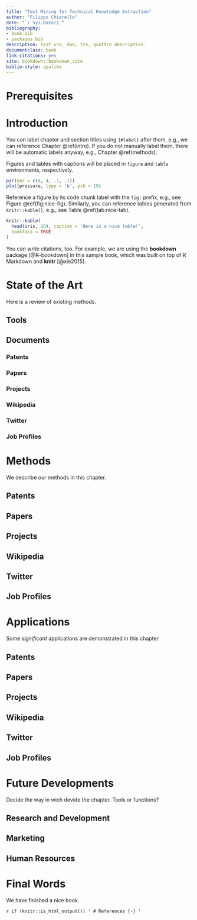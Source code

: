 ```yaml
--- 
title: "Text Mining for Technical Knowledge Extraction"
author: "Filippo Chiarello"
date: "`r Sys.Date()`"
bibliography:
- book.bib
- packages.bib
description: Test uno, due, tre, quattro description.
documentclass: book
link-citations: yes
site: bookdown::bookdown_site
biblio-style: apalike
---
```


# Prerequisites


<!--chapter:end:index.Rmd-->

# Introduction {#intro}

You can label chapter and section titles using `{#label}` after them, e.g., we can reference Chapter \@ref(intro). If you do not manually label them, there will be automatic labels anyway, e.g., Chapter \@ref(methods).

Figures and tables with captions will be placed in `figure` and `table` environments, respectively.

```r
par(mar = c(4, 4, .1, .1))
plot(pressure, type = 'b', pch = 19)
```

Reference a figure by its code chunk label with the `fig:` prefix, e.g., see Figure \@ref(fig:nice-fig). Similarly, you can reference tables generated from `knitr::kable()`, e.g., see Table \@ref(tab:nice-tab).

```r
knitr::kable(
  head(iris, 20), caption = 'Here is a nice table!',
  booktabs = TRUE
)
```

You can write citations, too. For example, we are using the **bookdown** package [@R-bookdown] in this sample book, which was built on top of R Markdown and **knitr** [@xie2015].

<!--chapter:end:01-introduction.Rmd-->

# State of the Art

Here is a review of existing methods.

## Tools 

## Documents

### Patents

### Papers

### Projects

### Wikipedia

### Twitter

### Job Profiles

<!--chapter:end:02-state_of_the_art.Rmd-->

# Methods

We describe our methods in this chapter.

## Patents

## Papers

## Projects

## Wikipedia

## Twitter

## Job Profiles

<!--chapter:end:03-methods.Rmd-->

# Applications

Some _significant_ applications are demonstrated in this chapter.

## Patents

## Papers

## Projects

## Wikipedia

## Twitter

## Job Profiles

<!--chapter:end:04-case_studies.Rmd-->

# Future Developments

Decide the way in wich devide the chapter. Tools or functions?

## Research and Development

## Marketing

## Human Resources

<!--chapter:end:05-future_developments.Rmd-->

# Final Words

We have finished a nice book.

<!--chapter:end:06-conlusion.Rmd-->

`r if (knitr::is_html_output()) '
# References {-}
'`

<!--chapter:end:07-references.Rmd-->

